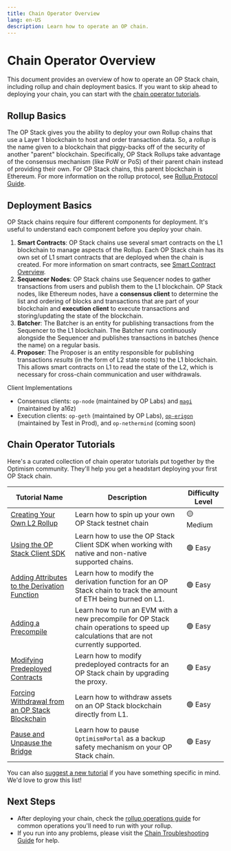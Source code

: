 ```yaml
---
title: Chain Operator Overview
lang: en-US
description: Learn how to operate an OP chain.
---
```



# Chain Operator Overview

This document provides an overview of how to operate an OP Stack chain, including rollup and chain deployment basics. If you want to skip ahead to deploying your chain, you can start with the [chain operator tutorials](#chain-operator-tutorials).

## Rollup Basics

The OP Stack gives you the ability to deploy your own Rollup chains that use a Layer 1 blockchain to host and order transaction data. So, a *rollup* is the name given to a blockchain that piggy-backs off of the security of another "parent" blockchain.
Specifically, OP Stack Rollups take advantage of the consensus mechanism (like PoW or PoS) of their parent chain instead of providing their own. For OP Stack chains, this parent blockchain is Ethereum. For more information on the rollup protocol, see [Rollup Protocol Guide](/stack/protocol/overview).

## Deployment Basics

OP Stack chains require four different components for deployment. It's useful to understand each component before you deploy your chain.

1.  **Smart Contracts**: OP Stack chains use several smart contracts on the L1 blockchain to manage aspects of the Rollup. Each OP Stack chain has its own set of L1 smart contracts that are deployed when the chain is created. For more information on smart contracts, see [Smart Contract Overview](/stack/protocol/smart-contracts).
2.  **Sequencer Nodes**: OP Stack chains use Sequencer nodes to gather transactions from users and publish them to the L1 blockchain. OP Stack nodes, like Ethereum nodes, have a **consensus client** to determine the list and ordering of blocks and transactions that are part of your blockchain and **execution client** to execute transactions and storing/updating the state of the blockchain.
3.  **Batcher**: The Batcher is an entity for publishing transactions from the Sequencer to the L1 blockchain. The Batcher runs continuously alongside the Sequencer and publishes transactions in batches (hence the name) on a regular basis.
4.  **Proposer**: The Proposer is an entity responsible for publishing transactions *results* (in the form of L2 state roots) to the L1 blockchain. This allows smart contracts on L1 to read the state of the L2, which is necessary for cross-chain communication and user withdrawals.

<Callout type="info">
  Client Implementations

  *   Consensus clients: `op-node` (maintained by OP Labs) and [`magi`](https://github.com/a16z/magi) (maintained by a16z)
  *   Execution clients: `op-geth` (maintained by OP Labs), [`op-erigon`](https://github.com/testinprod-io/op-erigon) (maintained by Test in Prod), and `op-nethermind` (coming soon)
</Callout>

## Chain Operator Tutorials

Here's a curated collection of chain operator tutorials put together by the Optimism community.
They'll help you get a headstart deploying your first OP Stack chain.

| Tutorial Name                                                                          | Description                                                                                                                            | Difficulty Level |
| -------------------------------------------------------------------------------------- | -------------------------------------------------------------------------------------------------------------------------------------- | ---------------- |
| [Creating Your Own L2 Rollup](tutorials/create-l2-rollup)                              | Learn how to spin up your own OP Stack testnet chain                                                                                   | 🟡 Medium        |
| [Using the OP Stack Client SDK](tutorials/sdk)                                         | Learn how to use the OP Stack Client SDK when working with native and non-native supported chains.                                     | 🟢 Easy          |
| [Adding Attributes to the Derivation Function](tutorials/adding-derivation-attributes) | Learn how to modify the derivation function for an OP Stack chain to track the amount of ETH being burned on L1.                       | 🟢 Easy          |
| [Adding a Precompile](tutorials/adding-precompiles)                                    | Learn how to run an EVM with a new precompile for OP Stack chain operations to speed up calculations that are not currently supported. | 🟢 Easy          |
| [Modifying Predeployed Contracts](tutorials/modifying-predeploys)                      | Learn how to modify predeployed contracts for an OP Stack chain by upgrading the proxy.                                                | 🟢 Easy          |
| [Forcing Withdrawal from an OP Stack Blockchain](/stack/security/forced-withdrawal)    | Learn how to withdraw assets on an OP Stack blockchain directly from L1.                                                               | 🟢 Easy          |
| [Pause and Unpause the Bridge](/stack/security/pause)                                  | Learn how to pause `OptimismPortal` as a backup safety mechanism on your OP Stack chain.                                               | 🟢 Easy          |

You can also [suggest a new tutorial](https://github.com/ethereum-optimism/docs/issues/new?assignees=\&labels=tutorial%2Cdocumentation%2Ccommunity-request\&projects=\&template=suggest_tutorial.yaml\&title=%5BTUTORIAL%5D+Add+PR+title) if you have something specific in mind. We'd love to grow this list!

## Next Steps

*   After deploying your chain, check the [rollup operations guide](operations) for common operations you'll need to run with your rollup.
*   If you run into any problems, please visit the [Chain Troubleshooting Guide](chain-troubleshooting) for help.
